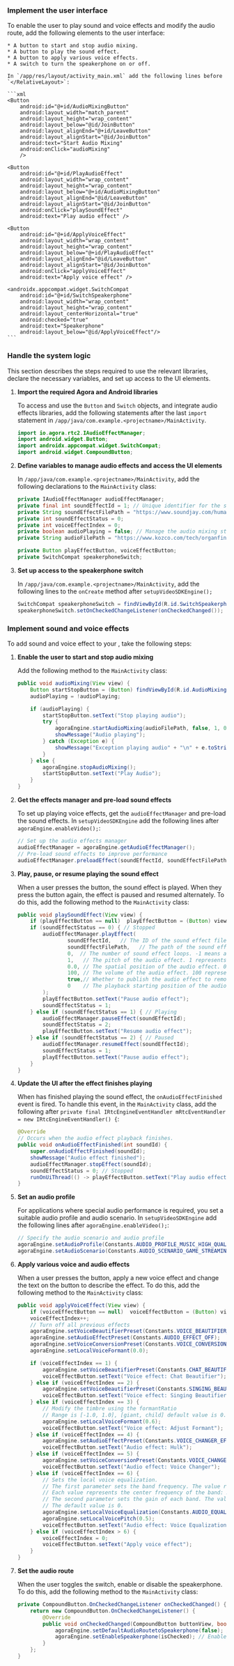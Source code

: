 <PlatformWrapper platform="android">

### Implement the user interface

To enable the user to play sound and voice effects and modify the audio route, add the following elements to the user interface:

    * A button to start and stop audio mixing.
    * A button to play the sound effect.
    * A button to apply various voice effects.
    * A switch to turn the speakerphone on or off.

    In `/app/res/layout/activity_main.xml` add the following lines before `</RelativeLayout>`:

    ```xml
    <Button
        android:id="@+id/AudioMixingButton"
        android:layout_width="match_parent"
        android:layout_height="wrap_content"
        android:layout_below="@id/JoinButton"
        android:layout_alignEnd="@+id/LeaveButton"
        android:layout_alignStart="@id/JoinButton"
        android:text="Start Audio Mixing"
        android:onClick="audioMixing"
        />

    <Button
        android:id="@+id/PlayAudioEffect"
        android:layout_width="wrap_content"
        android:layout_height="wrap_content"
        android:layout_below="@+id/AudioMixingButton"
        android:layout_alignEnd="@id/LeaveButton"
        android:layout_alignStart="@id/JoinButton"
        android:onClick="playSoundEffect"
        android:text="Play audio effect" />

    <Button
        android:id="@+id/ApplyVoiceEffect"
        android:layout_width="wrap_content"
        android:layout_height="wrap_content"
        android:layout_below="@+id/PlayAudioEffect"
        android:layout_alignEnd="@id/LeaveButton"
        android:layout_alignStart="@id/JoinButton"
        android:onClick="applyVoiceEffect"
        android:text="Apply voice effect" />

    <androidx.appcompat.widget.SwitchCompat
        android:id="@+id/SwitchSpeakerphone"
        android:layout_width="wrap_content"
        android:layout_height="wrap_content"
        android:layout_centerHorizontal="true"
        android:checked="true"
        android:text="Speakerphone"
        android:layout_below="@id/ApplyVoiceEffect"/>
    ```


### Handle the system logic

This section describes the steps required to use the relevant libraries, declare the necessary variables, and set up access to the UI elements.

1. **Import the required Agora and Android libraries**
    
    To access and use the `Button` and `Switch` objects, and integrate <Vpd k="SDK" /> audio effects libraries, add the following statements after the last `import` statement in `/app/java/com.example.<projectname>/MainActivity`.
    
    ```java
    import io.agora.rtc2.IAudioEffectManager;
    import android.widget.Button;
    import androidx.appcompat.widget.SwitchCompat;
    import android.widget.CompoundButton;
    ```

1. **Define variables to manage audio effects and access the UI elements**

    In `/app/java/com.example.<projectname>/MainActivity`, add the following declarations to the `MainActivity` class:

    ```java
    private IAudioEffectManager audioEffectManager;
    private final int soundEffectId = 1; // Unique identifier for the sound effect file
    private String soundEffectFilePath = "https://www.soundjay.com/human/applause-01.mp3"; // URL or path to the sound effect
    private int soundEffectStatus = 0;
    private int voiceEffectIndex = 0;
    private boolean audioPlaying = false; // Manage the audio mixing state
    private String audioFilePath = "https://www.kozco.com/tech/organfinale.mp3"; // URL or path to the audio mixing file

    private Button playEffectButton, voiceEffectButton;
    private SwitchCompat speakerphoneSwitch;
    ```

1. **Set up access to the speakerphone switch**

    In `/app/java/com.example.<projectname>/MainActivity`, add the following lines to the `onCreate` method after `setupVideoSDKEngine();`

    ```java
    SwitchCompat speakerphoneSwitch = findViewById(R.id.SwitchSpeakerphone);
    speakerphoneSwitch.setOnCheckedChangeListener(onCheckedChanged());
    ```

### Implement sound and voice effects

To add sound and voice effect to your <Vpl k="CLIENT" />, take the following steps:

1. **Enable the user to start and stop audio mixing**
        
    Add the following method to the `MainActivity` class:
        
    ```java
    public void audioMixing(View view) {  
        Button startStopButton = (Button) findViewById(R.id.AudioMixingButton);
        audioPlaying = !audioPlaying;

        if (audioPlaying) {
            startStopButton.setText("Stop playing audio");
            try {
                agoraEngine.startAudioMixing(audioFilePath, false, 1, 0);
                showMessage("Audio playing");
            } catch (Exception e) {
                showMessage("Exception playing audio" + "\n" + e.toString());
            }
        } else {
            agoraEngine.stopAudioMixing();
            startStopButton.setText("Play Audio");
        }
    }
    ```

1. **Get the effects manager and pre-load sound effects**

    To set up playing voice effects, get the `audioEffectManager` and pre-load the sound effects. In `setupVideoSDKEngine` add the following lines after `agoraEngine.enableVideo();`:

    ```java
    // Set up the audio effects manager
    audioEffectManager = agoraEngine.getAudioEffectManager();
    // Pre-load sound effects to improve performance
    audioEffectManager.preloadEffect(soundEffectId, soundEffectFilePath);
    ```

1. **Play, pause, or resume playing the sound effect**

    When a user presses the button, the sound effect is played. When they press the button again, the effect is paused and resumed alternately. To do this, add the following method to the `MainActivity` class:

    ```java
    public void playSoundEffect(View view) {
        if (playEffectButton == null)  playEffectButton = (Button) view;
        if (soundEffectStatus == 0) { // Stopped
            audioEffectManager.playEffect(
                    soundEffectId,   // The ID of the sound effect file.
                    soundEffectFilePath,   // The path of the sound effect file.
                    0,  // The number of sound effect loops. -1 means an infinite loop. 0 means once.
                    1,   // The pitch of the audio effect. 1 represents the original pitch.
                    0.0, // The spatial position of the audio effect. 0.0 represents that the audio effect plays in the front.
                    100, // The volume of the audio effect. 100 represents the original volume.
                    true,// Whether to publish the audio effect to remote users.
                    0    // The playback starting position of the audio effect file in ms.
            );
            playEffectButton.setText("Pause audio effect");
            soundEffectStatus = 1;
        } else if (soundEffectStatus == 1) { // Playing
            audioEffectManager.pauseEffect(soundEffectId);
            soundEffectStatus = 2;
            playEffectButton.setText("Resume audio effect");
        } else if (soundEffectStatus == 2) { // Paused
            audioEffectManager.resumeEffect(soundEffectId);
            soundEffectStatus = 1;
            playEffectButton.setText("Pause audio effect");
        }
    }
    ```

1. **Update the UI after the effect finishes playing**

    When <Vpd k="SDK" /> has finished playing the sound effect, the `onAudioEffectFinished` event is fired. To handle this event, in the `MainActivity` class, add the following after `private final IRtcEngineEventHandler mRtcEventHandler = new IRtcEngineEventHandler() {`:

    ```java
    @Override
    // Occurs when the audio effect playback finishes.
    public void onAudioEffectFinished(int soundId) {
        super.onAudioEffectFinished(soundId);
        showMessage("Audio effect finished");
        audioEffectManager.stopEffect(soundId);
        soundEffectStatus = 0; // Stopped
        runOnUiThread(() -> playEffectButton.setText("Play audio effect"));
    }
    ```
1. **Set an audio profile**

    For applications where special audio performance is required, you set a suitable audio profile and audio scenario. In `setupVideoSDKEngine` add the following lines after `agoraEngine.enableVideo();`:

    ```java
    // Specify the audio scenario and audio profile
    agoraEngine.setAudioProfile(Constants.AUDIO_PROFILE_MUSIC_HIGH_QUALITY_STEREO);
    agoraEngine.setAudioScenario(Constants.AUDIO_SCENARIO_GAME_STREAMING);
    ```

1. **Apply various voice and audio effects**

    When a user presses the button, apply a new voice effect and change the text on the button to describe the effect. To do this, add the following method to the `MainActivity` class:

    ```java
    public void applyVoiceEffect(View view) {
        if (voiceEffectButton == null)  voiceEffectButton = (Button) view;
        voiceEffectIndex++;
        // Turn off all previous effects
        agoraEngine.setVoiceBeautifierPreset(Constants.VOICE_BEAUTIFIER_OFF);
        agoraEngine.setAudioEffectPreset(Constants.AUDIO_EFFECT_OFF);
        agoraEngine.setVoiceConversionPreset(Constants.VOICE_CONVERSION_OFF);
        agoraEngine.setLocalVoiceFormant(0.0);

        if (voiceEffectIndex == 1) {
            agoraEngine.setVoiceBeautifierPreset(Constants.CHAT_BEAUTIFIER_MAGNETIC);
            voiceEffectButton.setText("Voice effect: Chat Beautifier");
        } else if (voiceEffectIndex == 2) {
            agoraEngine.setVoiceBeautifierPreset(Constants.SINGING_BEAUTIFIER);
            voiceEffectButton.setText("Voice effect: Singing Beautifier");
        } else if (voiceEffectIndex == 3) {
            // Modify the timbre using the formantRatio
            // Range is [-1.0, 1.0], [giant, child] default value is 0.
            agoraEngine.setLocalVoiceFormant(0.6);
            voiceEffectButton.setText("Voice effect: Adjust Formant");
        } else if (voiceEffectIndex == 4) {
            agoraEngine.setAudioEffectPreset(Constants.VOICE_CHANGER_EFFECT_HULK);
            voiceEffectButton.setText("Audio effect: Hulk");
        } else if (voiceEffectIndex == 5) {
            agoraEngine.setVoiceConversionPreset(Constants.VOICE_CHANGER_MONSTER);
            voiceEffectButton.setText("Audio effect: Voice Changer");
        } else if (voiceEffectIndex == 6) {
            // Sets the local voice equalization.
            // The first parameter sets the band frequency. The value ranges between 0 and 9.
            // Each value represents the center frequency of the band: 31, 62, 125, 250, 500, 1k, 2k, 4k, 8k, and 16k Hz.
            // The second parameter sets the gain of each band. The value ranges between -15 and 15 dB.
            // The default value is 0.
            agoraEngine.setLocalVoiceEqualization(Constants.AUDIO_EQUALIZATION_BAND_FREQUENCY.fromInt(4), 3);
            agoraEngine.setLocalVoicePitch(0.5);
            voiceEffectButton.setText("Audio effect: Voice Equalization");
        } else if (voiceEffectIndex > 6) {
            voiceEffectIndex = 0;
            voiceEffectButton.setText("Apply voice effect");
        }
    }
    ```

1. **Set the audio route**

    When the user toggles the switch, enable or disable the speakerphone. To do this, add the following method to the `MainActivity` class:

    ```java
    private CompoundButton.OnCheckedChangeListener onCheckedChanged() {
        return new CompoundButton.OnCheckedChangeListener() {
            @Override
            public void onCheckedChanged(CompoundButton buttonView, boolean isChecked) {
                agoraEngine.setDefaultAudioRoutetoSpeakerphone(false); // Disables the default audio route.
                agoraEngine.setEnableSpeakerphone(isChecked); // Enables or disables the speakerphone temporarily.
            }
        };
    }
    ```

</PlatformWrapper>
